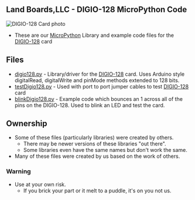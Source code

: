 == Land Boards,LLC - DIGIO-128 MicroPython Code ==

<img src="http://land-boards.com/blwiki/images/2/26/DIGIO-128-X3-CCA_5847-640px.jpg" alt="DIGIO-128 Card photo"></img>

* These are our [http://www.micropython.org/ MicroPython] Library and example code files for the [http://land-boards.com/blwiki/index.php?title=DIGIO-128 DIGIO-128] card

== Files ==

* [https://github.com/land-boards/lb-Python-Code/blob/master/MicroPython/libraries/digio128/digio128.py digio128.py] - Library/driver for the [http://land-boards.com/blwiki/index.php?title=DIGIO-128 DIGIO-128] card. Uses Arduino style digitalRead, digitalWrite and pinMode methods extended to 128 bits.
* [https://github.com/land-boards/lb-Python-Code/blob/master/MicroPython/libraries/digio128/testDigio128.py testDigio128.py] - Used with port to port jumper cables to test [http://land-boards.com/blwiki/index.php?title=DIGIO-128 DIGIO-128] card 
* [https://github.com/land-boards/lb-Python-Code/blob/master/MicroPython/libraries/digio128/blinkDigio128.py blinkDigio128.py] - Example code which bounces an 1 across all of the pins on the DIGIO-128. Used to blink an LED and test the card.

== Ownership ==

* Some of these files (particularly libraries) were created by others.
** There may be newer versions of these libraries "out there".
** Some libraries even have the same names but don't work the same.
* Many of these files were created by us based on the work of others.

=== Warning ===

* Use at your own risk.
** If you brick your part or it melt to a puddle, it's on you not us.
